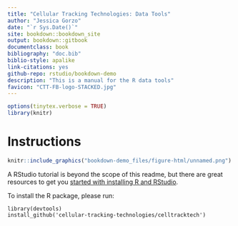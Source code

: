 ```yaml
--- 
title: "Cellular Tracking Technologies: Data Tools"
author: "Jessica Gorzo"
date: "`r Sys.Date()`"
site: bookdown::bookdown_site
output: bookdown::gitbook
documentclass: book
bibliography: "doc.bib"
biblio-style: apalike
link-citations: yes
github-repo: rstudio/bookdown-demo
description: "This is a manual for the R data tools"
favicon: "CTT-FB-logo-STACKED.jpg"
---
```

```r
options(tinytex.verbose = TRUE)
library(knitr)
```
# Instructions {-}

```r
knitr::include_graphics("bookdown-demo_files/figure-html/unnamed.png")
```

A RStudio tutorial is beyond the scope of this readme, but there are great resources to get you [started with installing R and RStudio](https://www.earthdatascience.org/courses/earth-analytics/document-your-science/setup-r-rstudio/).

To install the R package, please run:  
```
library(devtools)
install_github('cellular-tracking-technologies/celltracktech')
```